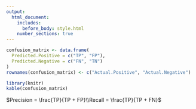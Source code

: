 ```yaml
---
output:
  html_document:
    includes:
      before_body: style.html
    number_sections: true
---
```


```r
confusion_matrix <- data.frame(
  Predicted.Positive = c("TP", "FP"),
  Predicted.Negative = c("FN", "TN")
)
rownames(confusion_matrix) <- c("Actual.Positive", "Actual.Negative")

library(knitr)
kable(confusion_matrix)
```

$Precision = \frac{TP}{TP + FP}\\Recall = \frac{TP}{TP + FN}$